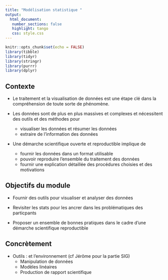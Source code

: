 ```yaml
---
title: "Modélisation statistique "
output: 
  html_document:
   number_sections: false
   highlight: tango
   css: style.css
---
```


```r
knitr::opts_chunk$set(echo = FALSE)
library(tibble)
library(tidyr)
library(stringr)
library(purrr)
library(dplyr)
```



## Contexte 

- Le traitement et la visualisation de données est une étape clé dans la compréhension de toute sorte de phénomène.

- Les données sont de plus en plus massives et complexes et nécessitent des outils et des méthodes pour
    - visualiser les données et  résumer les données
    - extraire de l'information des données

- Une démarche scientifique  ouverte et reproductible  implique de 
    - fournir les données dans un format utilisable
    - pouvoir reproduire l'ensemble du traitement des données 
    - fournir une explication détaillée des procédures choisies et des motivations


## Objectifs du module

- Fournir des outils pour visualiser et analyser des données

- Revisiter les stats pour les ancrer dans les problématiques des particpants

- Proposer un ensemble de bonnes pratiques dans le cadre d'une démarche scientifique reproductible


## Concrètement

- Outils : \verb+R+ et l'environnement \verb+RStudio+  (cf Jérôme pour la partie SIG)
    - Manipulation de données 
    - Modèles linéaires 
    - Production de rapport scientifique

